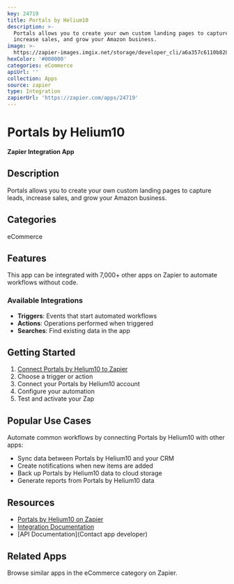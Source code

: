 ```yaml
---
key: 24719
title: Portals by Helium10
description: >-
  Portals allows you to create your own custom landing pages to capture leads,
  increase sales, and grow your Amazon business.
image: >-
  https://zapier-images.imgix.net/storage/developer_cli/a6a357c6110b820cb3756a93d0fb16f5_3.png?auto=format%2Ccompress&ixlib=python-3.0.0&q=50
hexColor: '#000000'
categories: eCommerce
apiUrl: ''
collection: Apps
source: zapier
type: Integration
zapierUrl: 'https://zapier.com/apps/24719'
---
```

# Portals by Helium10

**Zapier Integration App**

## Description

Portals allows you to create your own custom landing pages to capture leads, increase sales, and grow your Amazon business.

## Categories

eCommerce

## Features

This app can be integrated with 7,000+ other apps on Zapier to automate workflows without code.

### Available Integrations

- **Triggers**: Events that start automated workflows
- **Actions**: Operations performed when triggered
- **Searches**: Find existing data in the app

## Getting Started

1. [Connect Portals by Helium10 to Zapier](https://zapier.com/apps/24719)
2. Choose a trigger or action
3. Connect your Portals by Helium10 account
4. Configure your automation
5. Test and activate your Zap

## Popular Use Cases

Automate common workflows by connecting Portals by Helium10 with other apps:

- Sync data between Portals by Helium10 and your CRM
- Create notifications when new items are added
- Back up Portals by Helium10 data to cloud storage
- Generate reports from Portals by Helium10 data

## Resources

- [Portals by Helium10 on Zapier](https://zapier.com/apps/24719)
- [Integration Documentation](https://zapier.com/apps/24719/integrations)
- [API Documentation](Contact app developer)

## Related Apps

Browse similar apps in the eCommerce category on Zapier.
